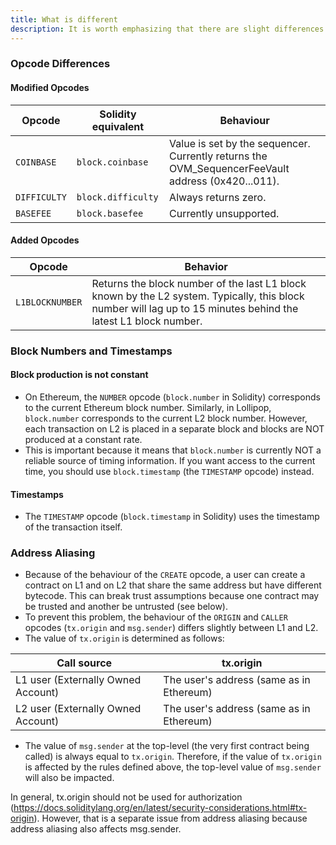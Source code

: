 ```yaml
---
title: What is different
description: It is worth emphasizing that there are slight differences in the behaviour of Lollipop compared to Ethereum. When building applications on Lollipop, it is important to be aware of these discrepancies and consider them during development.
---
```


### Opcode Differences

#### Modified Opcodes

| Opcode       | Solidity equivalent | Behaviour                                                                                                                                                                                                                                      |
| ------------ | ------------------- | ---------------------------------------------------------------------------------------------------------------------------------------------------------------------------------------------------------------------------------------------- |
| `COINBASE`   | `block.coinbase`    | Value is set by the sequencer. Currently returns the OVM_SequencerFeeVault address (0x420...011).                                                                                                                                              |
| `DIFFICULTY` | `block.difficulty`  | Always returns zero.                                                                                                                                                                                                                           |
| `BASEFEE`    | `block.basefee`     | Currently unsupported.                                                                                                                                                                                                                         |

#### Added Opcodes

| Opcode          | Behavior                                                                                                                                                        |
| --------------- | --------------------------------------------------------------------------------------------------------------------------------------------------------------- |
| `L1BLOCKNUMBER` | Returns the block number of the last L1 block known by the L2 system. Typically, this block number will lag up to 15 minutes behind the latest L1 block number. |

### Block Numbers and Timestamps

#### Block production is not constant

-   On Ethereum, the `NUMBER` opcode (`block.number` in Solidity) corresponds to the current Ethereum block number. Similarly, in Lollipop, `block.number` corresponds to the current L2 block number. However, each transaction on L2 is placed in a separate block and blocks are NOT produced at a constant rate.
-   This is important because it means that `block.number` is currently NOT a reliable source of timing information. If you want access to the current time, you should use `block.timestamp` (the `TIMESTAMP` opcode) instead.

#### Timestamps

-   The `TIMESTAMP` opcode (`block.timestamp` in Solidity) uses the timestamp of the transaction itself.

### Address Aliasing

-   Because of the behaviour of the `CREATE` opcode, a user can create a contract on L1 and on L2 that share the same address but have different bytecode. This can break trust assumptions because one contract may be trusted and another be untrusted (see below).
-   To prevent this problem, the behaviour of the `ORIGIN` and `CALLER` opcodes (`tx.origin` and `msg.sender`) differs slightly between L1 and L2.
-   The value of `tx.origin` is determined as follows:

| Call source                                           | tx.origin                                                           |
| ----------------------------------------------------- | ------------------------------------------------------------------- |
| L1 user (Externally Owned Account)                    | The user's address (same as in Ethereum)                            |
| L2 user (Externally Owned Account)                    | The user's address (same as in Ethereum)                            |

-   The value of `msg.sender` at the top-level (the very first contract being called) is always equal to `tx.origin`. Therefore, if the value of `tx.origin` is affected by the rules defined above, the top-level value of `msg.sender` will also be impacted.

<Info>In general, tx.origin should not be used for authorization (https://docs.soliditylang.org/en/latest/security-considerations.html#tx-origin). However, that is a separate issue from address aliasing because address aliasing also affects msg.sender.</Info>